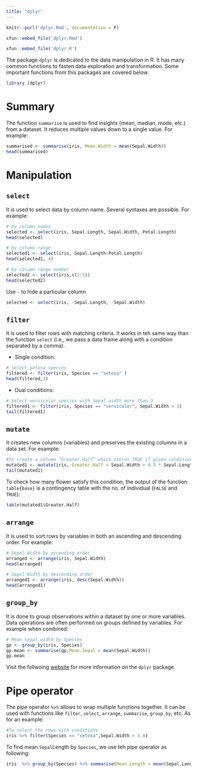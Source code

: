 ```yaml
---
title: "dplyr"
---
```


```r
knitr::purl('dplyr.Rmd', documentation = F)
```


```r
xfun::embed_file('dplyr.Rmd')
```

```r
xfun::embed_file('dplyr.R')
```

The package `dplyr` is  dedicated to the data manipulation in R. It has many common functions to fasten  data exploration and transformation. Some important functions from this packages are covered below.

```r
library (dplyr)
```



# Summary

The function `summarise` is used to find insights (mean, median, mode, etc.) from a dataset. It reduces multiple values down to a single value. For example:

```r
summarised <- summarise(iris, Mean.Width = mean(Sepal.Width))
head(summarised)
```

# Manipulation

## `select`

It is used to select data by column name. Several syntaxes are possible. For example:

```r
# by column names
selected <- select(iris, Sepal.Length, Sepal.Width, Petal.Length)
head(selected) 

# by column range
selected1 <- select(iris, Sepal.Length:Petal.Length)
head(selected1, 4)

# by column range number
selected2 <- select(iris,c(2:5))
head(selected2)
```

Use `-` to hide a particular column

```r
selected <- select(iris, -Sepal.Length, -Sepal.Width)
```

## `filter`

It is used to filter rows with matching criteria. It works in teh same way than the function `select` (i.e., we pass a data frame along with a condition separated by a comma).

- Single condition:

```r
# Select setosa species
filtered <- filter(iris, Species == "setosa" )
head(filtered,3)
```

- Dual conditions:

```r
# Select versicolor species with Sepal width more than 3
filtered1 <- filter(iris, Species == "versicolor", Sepal.Width > 3)
tail(filtered1)
```


## `mutate`

It creates new columns (variables) and preserves the existing columns in a data set. For example:

```r
#To create a column “Greater.Half” which stores TRUE if given condition is TRUE
mutated1 <- mutate(iris, Greater.Half = Sepal.Width > 0.5 * Sepal.Length)
tail(mutated1)
```

To check how many flower satisfy this condition, the output of the function `table{base}` is a contingency table with the no. of individual (`FALSE` and `TRUE`):

```r
table(mutated1$Greater.Half)
```

## `arrange`

It is used to sort rows by variables in both an ascending and descending order. For example:

```r
# Sepal Width by ascending order
arranged <- arrange(iris, Sepal.Width)
head(arranged)

# Sepal Width by descending order
arranged1 <- arrange(iris, desc(Sepal.Width))
head(arranged1)
```

## `group_by`

It is done to group observations within a dataset by one or more variables. Data operations are often performed on groups defined by variables. For example when combined:

```r
# Mean sepal width by Species
gp <- group_by(iris, Species)
gp.mean <- summarise(gp,Mean.Sepal = mean(Sepal.Width))
gp.mean
```

Visit the follwoing [website](https://dplyr.tidyverse.org/) for more information on the `dplyr` package

# Pipe operator

The pipe operator `%>%` allows to wrap multiple functions together. It can be used with functions like `filter`, `select`, `arrange`, `summarise`, `group_by`, etc. As for  an example:

```r
#To select the rows with conditions
iris %>% filter(Species == "setosa",Sepal.Width > 3.8)
```

To find mean `Sepal`Length by `Species`, we use teh pipe operator as following:

```r
iris  %>% group_by(Species) %>% summarise(Mean.Length = mean(Sepal.Length))
```

